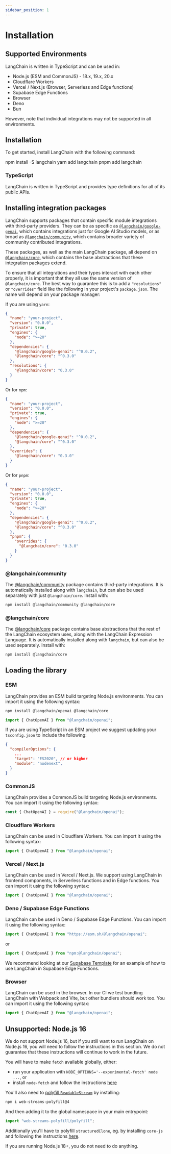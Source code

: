 ```yaml
---
sidebar_position: 1
---
```


# Installation

## Supported Environments

LangChain is written in TypeScript and can be used in:

- Node.js (ESM and CommonJS) - 18.x, 19.x, 20.x
- Cloudflare Workers
- Vercel / Next.js (Browser, Serverless and Edge functions)
- Supabase Edge Functions
- Browser
- Deno
- Bun

However, note that individual integrations may not be supported in all environments.

## Installation

To get started, install LangChain with the following command:


<Tabs>
  <TabItem value="npm" label="npm" default>
    <CodeBlock language="bash">npm install -S langchain</CodeBlock>
  </TabItem>
  <TabItem value="yarn" label="Yarn">
    <CodeBlock language="bash">yarn add langchain</CodeBlock>
  </TabItem>
  <TabItem value="pnpm" label="pnpm">
    <CodeBlock language="bash">pnpm add langchain</CodeBlock>
  </TabItem>
</Tabs>

### TypeScript

LangChain is written in TypeScript and provides type definitions for all of its public APIs.

## Installing integration packages

LangChain supports packages that contain specific module integrations with third-party providers.
They can be as specific as [`@langchain/google-genai`](/docs/integrations/platforms/google#chatgooglegenerativeai), which contains integrations just for Google AI Studio models,
or as broad as [`@langchain/community`](https://brokenLinkYo.ai), which contains broader variety of community contributed integrations.

These packages, as well as the main LangChain package, all depend on [`@langchain/core`](https://www.npmjs.com/package/@langchain/core), which contains the base abstractions
that these integration packages extend.

To ensure that all integrations and their types interact with each other properly, it is important that they all use the same version of `@langchain/core`.
The best way to guarantee this is to add a `"resolutions"` or `"overrides"` field like the following in your project's `package.json`. The name will depend on your package manager:

If you are using `yarn`:

```json title="yarn package.json"
{
  "name": "your-project",
  "version": "0.0.0",
  "private": true,
  "engines": {
    "node": ">=20"
  },
  "dependencies": {
    "@langchain/google-genai": "^0.0.2",
    "@langchain/core": "^0.3.0"
  },
  "resolutions": {
    "@langchain/core": "0.3.0"
  }
}
```

Or for `npm`:

```json title="npm package.json"
{
  "name": "your-project",
  "version": "0.0.0",
  "private": true,
  "engines": {
    "node": ">=20"
  },
  "dependencies": {
    "@langchain/google-genai": "^0.0.2",
    "@langchain/core": "^0.3.0"
  },
  "overrides": {
    "@langchain/core": "0.3.0"
  }
}
```

Or for `pnpm`:

```json title="pnpm package.json"
{
  "name": "your-project",
  "version": "0.0.0",
  "private": true,
  "engines": {
    "node": ">=20"
  },
  "dependencies": {
    "@langchain/google-genai": "^0.0.2",
    "@langchain/core": "^0.3.0"
  },
  "pnpm": {
    "overrides": {
      "@langchain/core": "0.3.0"
    }
  }
}
```

### @langchain/community

The [@langchain/community](https://www.npmjs.com/package/@langchain/community) package contains third-party integrations.
It is automatically installed along with `langchain`, but can also be used separately with just `@langchain/core`. Install with:

```bash npm2yarn
npm install @langchain/community @langchain/core
```

### @langchain/core

The [@langchain/core](https://www.npmjs.com/package/@langchain/core) package contains base abstractions that the rest of the LangChain ecosystem uses, along with the LangChain Expression Language.
It is automatically installed along with `langchain`, but can also be used separately. Install with:

```bash npm2yarn
npm install @langchain/core
```


<IntegrationInstallTooltip></IntegrationInstallTooltip>

## Loading the library

### ESM

LangChain provides an ESM build targeting Node.js environments. You can import it using the following syntax:

```bash npm2yarn
npm install @langchain/openai @langchain/core
```

```typescript
import { ChatOpenAI } from "@langchain/openai";
```

If you are using TypeScript in an ESM project we suggest updating your `tsconfig.json` to include the following:

```json title="tsconfig.json"
{
  "compilerOptions": {
    ...
    "target": "ES2020", // or higher
    "module": "nodenext",
  }
}
```

### CommonJS

LangChain provides a CommonJS build targeting Node.js environments. You can import it using the following syntax:

```typescript
const { ChatOpenAI } = require("@langchain/openai");
```

### Cloudflare Workers

LangChain can be used in Cloudflare Workers. You can import it using the following syntax:

```typescript
import { ChatOpenAI } from "@langchain/openai";
```

### Vercel / Next.js

LangChain can be used in Vercel / Next.js. We support using LangChain in frontend components, in Serverless functions and in Edge functions. You can import it using the following syntax:

```typescript
import { ChatOpenAI } from "@langchain/openai";
```

### Deno / Supabase Edge Functions

LangChain can be used in Deno / Supabase Edge Functions. You can import it using the following syntax:

```typescript
import { ChatOpenAI } from "https://esm.sh/@langchain/openai";
```

or

```typescript
import { ChatOpenAI } from "npm:@langchain/openai";
```

We recommend looking at our [Supabase Template](https://github.com/langchain-ai/langchain-template-supabase) for an example of how to use LangChain in Supabase Edge Functions.

### Browser

LangChain can be used in the browser. In our CI we test bundling LangChain with Webpack and Vite, but other bundlers should work too. You can import it using the following syntax:

```typescript
import { ChatOpenAI } from "@langchain/openai";
```

## Unsupported: Node.js 16

We do not support Node.js 16, but if you still want to run LangChain on Node.js 16, you will need to follow the instructions in this section. We do not guarantee that these instructions will continue to work in the future.

You will have to make `fetch` available globally, either:

- run your application with `NODE_OPTIONS='--experimental-fetch' node ...`, or
- install `node-fetch` and follow the instructions [here](https://github.com/node-fetch/node-fetch#providing-global-access)

You'll also need to [polyfill `ReadableStream`](https://www.npmjs.com/package/web-streams-polyfill) by installing:

```bash npm2yarn
npm i web-streams-polyfill@4
```

And then adding it to the global namespace in your main entrypoint:

```typescript
import "web-streams-polyfill/polyfill";
```

Additionally you'll have to polyfill `structuredClone`, eg. by installing `core-js` and following the instructions [here](https://github.com/zloirock/core-js).

If you are running Node.js 18+, you do not need to do anything.
